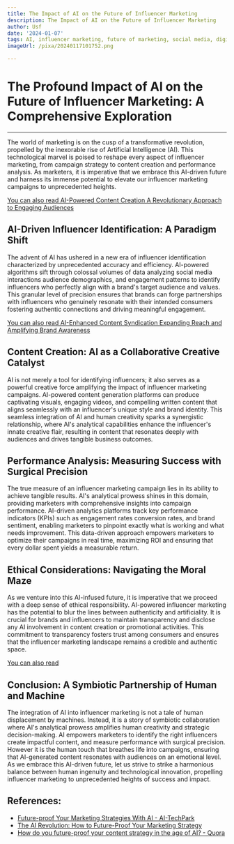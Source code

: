 ```yaml
---
title: The Impact of AI on the Future of Influencer Marketing
description: The Impact of AI on the Future of Influencer Marketing
author: Usf
date: '2024-01-07'
tags: AI, influencer marketing, future of marketing, social media, digital marketing
imageUrl: /pixa/20240117101752.png

---
```

# The Profound Impact of AI on  the Future of Influencer Marketing: A Comprehensive Exploration

---

The world of marketing is on the cusp of a transformative revolution,  propelled by the inexorable rise of Artificial Intelligence (AI). This technological marvel is poised to reshape every  aspect of influencer marketing, from campaign strategy to content creation and performance analysis.  As marketers, it is imperative that we embrace this AI-driven future and harness its immense potential to elevate our influencer marketing campaigns  to unprecedented heights.

[You can  also read AI-Powered Content  Creation A Revolutionary Approach  to Engaging  Audiences](AI-Powered%20Content%20Creation%20A%20Revolutionary%20Approach%20to%20Engaging%20Audiences)


##  AI-Driven Influencer Identification: A Paradigm Shift

The advent of AI has ushered in a new era of influencer identification characterized by unprecedented accuracy and efficiency. AI-powered algorithms sift through colossal volumes of data analyzing social media interactions audience demographics, and engagement patterns to identify influencers who perfectly align with a brand's target audience  and values. This granular level of precision ensures that brands can forge partnerships with influencers who genuinely resonate with their intended consumers fostering  authentic connections and driving meaningful engagement.

[You can also  read AI-Enhanced Content Syndication Expanding  Reach and Amplifying  Brand Awareness](AI-Enhanced%20Content%20Syndication%20Expanding%20Reach%20and%20Amplifying%20Brand%20Awareness)


## Content  Creation: AI as a Collaborative Creative Catalyst

AI  is not merely a tool for identifying influencers; it also serves as a powerful creative force amplifying  the impact of influencer marketing campaigns. AI-powered content generation platforms can produce captivating visuals, engaging videos, and  compelling written content that aligns seamlessly  with an influencer's unique style and brand identity. This seamless integration of AI and human creativity sparks a synergistic relationship, where AI's analytical capabilities enhance the influencer's  innate  creative flair,  resulting in content that resonates deeply with audiences and drives tangible business outcomes.

## Performance Analysis: Measuring  Success with Surgical Precision

The true measure of an  influencer marketing campaign lies in its ability to achieve tangible results. AI's analytical prowess  shines in this domain, providing marketers with comprehensive  insights into campaign performance. AI-driven analytics platforms  track key performance indicators (KPIs) such as engagement rates conversion rates, and brand sentiment, enabling marketers to  pinpoint  exactly  what is working and what  needs improvement. This data-driven approach empowers marketers to optimize  their campaigns in real time,  maximizing ROI and ensuring that every  dollar spent yields a measurable return.

## Ethical Considerations: Navigating the Moral Maze

As we venture into this AI-infused future, it is  imperative that we proceed with a deep  sense of  ethical responsibility. AI-powered influencer marketing has the potential to blur the lines  between authenticity and artificiality. It is crucial for brands and influencers  to maintain transparency and disclose any AI involvement in  content creation or promotional activities. This commitment to transparency fosters trust among consumers and ensures that the influencer marketing landscape remains  a credible and authentic space.

[You can also read ]()


## Conclusion: A Symbiotic Partnership of Human and Machine

The  integration of AI into  influencer  marketing is not a tale of human displacement by machines. Instead, it is a story of symbiotic  collaboration where AI's analytical prowess amplifies human creativity and strategic decision-making. AI empowers marketers to identify the right influencers create impactful content, and measure performance with surgical  precision. However it is the human touch that breathes life into  campaigns, ensuring that AI-generated content resonates with  audiences on an emotional  level. As we embrace this AI-driven future, let  us  strive to strike  a  harmonious balance between human  ingenuity and technological innovation, propelling  influencer marketing to unprecedented heights of success and impact.

## References:
- [Future-proof Your Marketing Strategies With AI - AI-TechPark](https://ai-techpark.com/future-proof-your-marketing-strategies-with-ai/)
- [The AI Revolution: How to Future-Proof Your Marketing Strategy](https://www.loungelizard.com/blog/the-ai-revolution-how-to-future-proof-your-marketing/)
- [How do you future-proof your content strategy in the age of AI? - Quora](https://www.quora.com/How-do-you-future-proof-your-content-strategy-in-the-age-of-AI)
